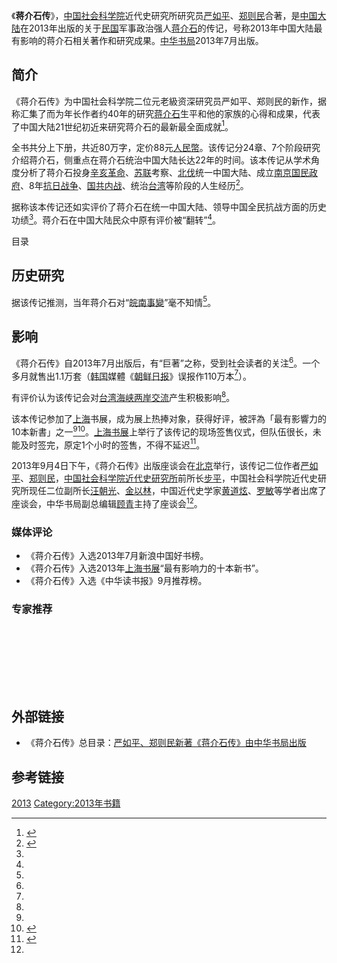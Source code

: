 《'''蒋介石传'''》，[[中国社会科学院|中国社会科学院]]近代史研究所研究员[[严如平|严如平]]、[[郑则民|郑则民]]合著，是[[中国大陆|中国大陆]]在2013年出版的关于[[中華民國|民国]]军事政治强人[[蒋介石|蒋介石]]的传记，号称2013年中国大陆最有影响的蒋介石相关著作和研究成果。[[中华书局|中华书局]]2013年7月出版。

==简介==
《蒋介石传》为中国社会科学院二位元老級资深研究员严如平、郑则民的新作，据称汇集了而为年长作者约40年的研究[[蒋介石|蒋介石]]生平和他的家族的心得和成果，代表了中国大陆21世纪初近来研究蒋介石的最新最全面成就<ref name="中时电子报蒋介石传">{{cite web|url=http://www.chinatimes.com/newspapers/%E8%94%A3%E4%BB%8B%E7%9F%B3%E5%82%B3%E5%88%97%E9%99%B8%E6%9C%80%E6%9C%89%E5%BD%B1%E9%9F%BF%E5%8A%9B%E6%96%B0%E6%9B%B8-20130918000950-260309|title=蔣介石傳列陸最有影響力新書|publisher=[[中时电子报|中时电子报]]|author=[[旺報|旺報]] 記者王超群／綜合報導|date=2013年9月18日|accessdate=2013年9月28日|language=zh-hant|deadurl=yes|archiveurl=https://web.archive.org/web/20130926042923/http://www.chinatimes.com/newspapers/%E8%94%A3%E4%BB%8B%E7%9F%B3%E5%82%B3%E5%88%97%E9%99%B8%E6%9C%80%E6%9C%89%E5%BD%B1%E9%9F%BF%E5%8A%9B%E6%96%B0%E6%9B%B8-20130918000950-260309|archivedate=2013年9月26日}}</ref>。

全书共分上下册，共近80万字，定价88元[[人民幣|人民幣]]。该传记分24章、7个阶段研究介绍蒋介石，侧重点在蒋介石统治中国大陆长达22年的时间。该本传记从学术角度分析了蒋介石投身[[辛亥革命|辛亥革命]]、[[苏联|苏联]]考察、[[国民革命军北伐|北伐]]统一中国大陆、成立[[南京国民政府|南京国民政府]]、8年[[抗日战争|抗日战争]]、[[国共内战|国共内战]]、统治[[台湾|台湾]]等阶段的人生经历<ref name="朝鲜日报蒋介石传">{{cite web |url=http://chinese.chosun.com/site/data/html_dir/2013/09/16/20130916000025.html |title=《蒋介石传》出版两个月销量逾110万册 |publisher=[[朝鲜日报|朝鲜日报]] |author=[[朝鲜日报|朝鲜日报]]驻[[北京|北京]]特派记者 安勇炫 |date=2013年9月5日 |accessdate=2013年9月28日 |language=zh-hans |archive-date=2013年9月20日 |archive-url=https://web.archive.org/web/20130920032332/http://chinese.chosun.com/site/data/html_dir/2013/09/16/20130916000025.html |dead-url=no }}</ref>。

据称该本传记还如实评价了蒋介石在统一中国大陆、领导中国全民抗战方面的历史功绩<ref name="朝鲜日报蒋介石传"/>。蒋介石在中国大陆民众中原有评价被“翻转”<ref name="中时电子报蒋介石传"/>。

目录
{{squote|
*第一章 早年家世与学业
**一、出生在浙东山村
**二、早年家世及家境
**三、塾馆门生，寒窗十年
**四、少年娶妻，相伴求学
*第二章 学军与参加辛亥革命
**一、首次赴日彷徨探索
**二、东渡学军
**三、结交陈其美 加入同盟会
**四、投入光复沪杭之役
**五、刺杀陶成章
**六、逃匿日本办《军声》
*第三章 在反袁护法期间
**一、投身“二次革命”
**二、策划肇和舰起义 第一章 早年家世与学业
*第四章 出访苏俄办学黄埔
**一、参佐大元帅府军务
**二、奉派出访苏俄
**三、出任黄埔军校校长
**四、形成黄埔系
*第五章 掌握广东军政实权
**一、东征讨伐陈炯明
**二、处理廖案担负重责
**三、制造中山舰事件
**四、出任国民党主席
*第六章 统率大军出师北伐
**一、制定北伐方案
**二、挥师北伐
**三、进据南昌
**四、迁都之争
**五、权力受到限制
*第七章 建立国民党政权
**一、急剧转变政策
**二、发动清党反共政变
**三、在南京另立中央
**四、在反共中宁汉合流
*第八章 主政南京国民政府
**一、以退为进的下野
**二、与宋美龄结缡
**三、掌握党政军大权
**四、完成二次北伐
**五、东北易帜
**六、开始实施训政
**七、新的外交政策
*第九章 与各派系的角逐
**一、编遣会议和征讨桂系
**二、击垮冯阎军事实力派
**三、“扩大会议”的召开与消亡
**四、“约法”之争与“非常会议”
**五、第二次下野
*第十章 “安内”与“剿共”
**一、对中央苏区连续三次的“围剿”
**二、对鄂豫皖等苏区的“围剿”
**三、对中央苏区第四次“围剿”
**四、百万军队的第五次“围剿”
**五、福建事变的处置
**六、两广事变的处置
*第十一章 训政时期的内政
**一、国家资本经济的发展
**二、两支特务组织
**三、实施保甲制度
**四、进行文化“围剿”
**五、推行新生活运动
*第十二章 对日政策的失误
**一、对日本侵略的“隐忍自重”
**二、“九一八”事变的处置
**三、淞沪抗战的寄望交涉
**四、与汪精卫联手对日妥协
**五、对抗日军民的压服
**六、“中日亲善”的幻梦
**七、“华北事变”面前步步退让
*第十三章 向联共抗日转变
**一、生死存亡面前的抉择
**二、开始抵制日本的欺凌
**三、着手抗战的各项准备
**四、探求调整国共关系
**五、“军事解决红军”方案的落空
**六、接受张杨兵谏停止内战
**七、与中共谈判两党合作
*第十四章 全面抗战的战略政略
**一、应对日本大举侵华之严峻形势
**二、抵制谋和主张，宣示抗战决心
**三、顺应民心实行国共合作
**四、争取国际调停，坚持民族立场
**五、陶德曼调停的周折
**六、接受抗日民族统一战线
*第十五章 全力指挥抗御侵华日军
**一、确定“持久消耗”的作战方针
**二、指挥正面战场第一仗
**三、南京保卫战的惨烈结局
**四、遥控华北抗日战场
**五、支持李宗仁指挥台儿庄战役
**六、坐镇武汉指挥保卫战
*第十六章 抗战相持阶段的战略政略
**一、部署继续抗战，坚持与敌相持
**二、抵制汪精卫的投降活动
**三、强化国民党统治，力图限共溶共
**四、国共军事摩擦酿成皖南事变
**五、期望美英援助的国际活动
**六、组织正面战场抗御日军
**七、《中国之命运》与新的反共声浪
**八、抗御日军的相持战略
**九、正面战场的艰难撑持
*第十七章 成为反法西斯阵线的大国领袖
**一、与美英结盟 担任中国战区统帅
**二、争取国际平等地位的努力
**三、出席开罗会议取得巨大成就
**四、派遣远征军援缅作战
**五、对史迪威的先礼后兵
**六、拒绝赫尔利调停国共关系
**七、蒙受雅尔塔协定的屈辱
**八、反对联合政府 坚持一党专政
**九、迎来日本投降
*第十八章 走向全面内战的深渊
**一、在美国帮助下抢占胜利果实
**二、与毛泽东的重庆谈判
**三、马歇尔使华与政协会议
**四、挑起全面内战
**五、假言“宪政”的国民大会
**六、对美国的依赖与屈让
**七、重点进攻的损兵折将
**八、专制统治遭到广泛抵制
**九、整饬此起彼伏的学潮
**十、处置台湾“二二八”事件
*第十九章 心余力绌难以支撑危局
**一、“存亡绝续”的“戡乱”总动员
**二、指挥防御战连连败北
**三、期求美国更多支援
**四、强化镇压激起全民反抗
**五、楚歌声中当总统
**六、“紧急处分”加速经济崩溃
*第二十章 在大陆统治的崩溃
**一、战略决战的前夜
**二、战略决战的第一仗———辽沈战役
**三、生死攸关的“徐蚌会战”
**四、无法控制的平津战役
**五、陷入内外交困之境
**六、被迫下野回乡
**七、继续操纵国民党破坏和谈
**八、京沪杭防线的崩溃
**九、指挥大陆的最后战事
*第二十一章 退据台湾 重建极权统治
**一、险遭美国遗弃
**二、“复职”继任“总统”
**三、重建极权统治
**四、朝鲜战争给了苟延生机
**五、改造国民党 重建统治班底
**六、大力改组军队加强政治工作
**七、强化社会控制，重建特务机构
**八、清除异己 吴国桢、孙立人
*第二十二章 坚持一个中国 图谋“反共复国”
**一、“反攻大陆”念念有词
**二、同美国签约“共同防御”台湾
**三、竭力稳定财政经济
**四、分三步实施土地改革
**五、坚决反对“两个中国”和“国际托管”
**六、严厉打击“台独”活动
**七、震撼世界的“金门炮战”
*第二十三章 强化专权统治
**一、连任“总统”难遏民主自由呼声
**二、“诤臣”胡适难逃厄运
**三、逮捕李敖等人 查办《文星》杂志
**四、想方设法促进经济发展
**五、掀起“中华文化复兴运动”
**六、无力阻挡国际格局的剧变
*第二十四章 传位交权给蒋经国
**一、送子赴苏深造之意外
**二、寻找回国，刻意培植
**三、排除阻力，交掌台湾实权
**四、大举革新，赢得政局稳固
**五、传承有人，病逝台岛
*附录一 蒋介石生平大事纪年
*附录二 蒋介石世系简表
*附录三 征引和主要参考书目
*附录四 人名索引
*后 记  
}}
<br />

==历史研究==
据该传记推测，当年蒋介石对“[[皖南事變|皖南事變]]”毫不知情<ref name="中时电子报蒋介石传"/>。

==影响==

《蒋介石传》自2013年7月出版后，有“巨著”之称，受到社会读者的关注<ref name="中时电子报蒋介石传"/>。一个多月就售出1.1万套（[[韩国|韩国]]媒體《[[朝鲜日报|朝鲜日报]]》误报作110万本<ref name="朝鲜日报蒋介石传"/>）。

有评价认为该传记会对[[台湾海峡|台湾海峡]][[海峡两岸关系|两岸交流]]产生积极影响<ref name="朝鲜日报蒋介石传"/>。

该本传记参加了[[上海|上海]]书展，成为展上热捧对象，获得好评，被評為「最有影響力的10本新書」之一<ref name="中时电子报蒋介石传"/><ref name="蒋介石传上海书展">{{cite web |url=http://www.chinadaily.com.cn/hqgj/jryw/2013-08-26/content_9955811.html |title=中华书局《蒋介石传》上海书展获好评 |publisher=[[中国日报|中国日报]]网 |author=来源：[[深圳商报|深圳商报]] |date=2013-08-26 |accessdate=2013年9月28日 |language=zh-hans |archive-date=2015-09-24 |archive-url=https://web.archive.org/web/20150924123058/http://www.chinadaily.com.cn/hqgj/jryw/2013-08-26/content_9955811.html |dead-url=no }}</ref>。[[上海书展|上海书展]]上举行了该传记的现场签售仪式，但队伍很长，未能及时签完，原定1个小时的签售，不得不延迟<ref name="蒋介石传座谈会">{{cite web |url=http://book.sina.com.cn/news/c/2013-09-05/1656532055.shtml |title=《蒋介石传》出版座谈会在京举行 |publisher=[[新浪网|新浪网]] |author=新浪读书 |date=2013年9月5日 |accessdate=2013年9月28日 |language=zh-hans |archive-date=2020年4月12日 |archive-url=https://web.archive.org/web/20200412200639/http://book.sina.com.cn/news/c/2013-09-05/1656532055.shtml |dead-url=no }}</ref>。

2013年9月4日下午，《蒋介石传》出版座谈会在[[北京|北京]]举行，该传记二位作者[[严如平|严如平]]、[[郑则民|郑则民]]，[[中国社会科学院近代史研究所|中国社会科学院近代史研究所]]前所长[[步平|步平]]，中国社会科学院近代史研究所现任二位副所长[[汪朝光|汪朝光]]、[[金以林|金以林]]，中国近代史学家[[黄道炫|黄道炫]]、[[罗敏|罗敏]]等学者出席了座谈会，中华书局副总编辑[[顾青|顾青]]主持了座谈会<ref name="蒋介石传座谈会"/>。
===媒体评论===
*《蒋介石传》入选2013年7月新浪中国好书榜。
*《蒋介石传》入选2013年[[上海书展|上海书展]]“最有影响力的十本新书”。
*《蒋介石传》入选《中华读书报》9月推荐榜。

===专家推荐===
{{squote|
蒋介石传记的力作，民国史风云的再现！从蒋介石看20世纪中国，历史在这里重现！——汪朝光
}}
<br />

{{squote|
严如平、郑则民两位老先生是我素来敬仰的前辈学者，他们几十年前出版的《蒋介石传稿》史料丰富，评述客观，影响至巨。现在他们根据新出史料扩大重写，规模宏大，叙事详尽公正，一定会对蒋介石、民国史研究有极大推动，值得庆贺，更值得期待。——马勇
}}
<br />

{{squote|
严如平、郑则民表示，近20年来，随着许多档案资料的刊布，尤其是蒋介石日记的开放，以及海峡两岸学术研究和交流的广泛开展，我们对蒋介石的认识不断加深，努力站在新的历史高度重新认识蒋介石，改变过去偏重以党史的标准或领袖着述为依据来评定是非。这个历史高度，就是从国家独立、民族统一、社会发展、人民安康与否的角度，来认识和评价蒋介石的功过是非。 ——《大公报》
}}
<br />


{{squote|
王奇生：如何理解蒋介石
蒋介石研究这些年来确实有很大的进步，具体到这本书，我觉得很有意思。比如刺杀陶成章，我看蒋介石日记时，蒋40年代回忆说，我刺杀陶是为了孙中山，我知道孙不喜欢陶，所以替他杀了。我知道孙先生心里高兴，但还是要在全国通缉我，我知道他是做给人家看的。他说，这个事我后来从来没在孙面前提过，从没表过功，但从此后，我在孙中山心目中应该是一个非常好的形象。 这本书里第22章、23章，讲在台湾的专权统治，我觉得非常好。我们过去骂蒋介石，现在完全颠过来，实际上到台湾后，特务政治越来越严，社会控制越来越强，因为在大陆时控制不了，一到台湾，蒋有这个能力了。包括搞土改，在大陆时他搞不了，到台湾他就有能力去搞了。看王鼎钧的回忆录，会非常吃惊，王鼎钧在上世纪80年代去美国前，生怕走不成，怕被台湾特务卡住。那时大陆到美国去都没问题了，他作为作家，还担心去不成。我们过去对国民党确实有很多偏颇的看法，但现在也不能完全颠倒过来看。 我们总喜欢给人一个简单的评语，比如北伐有功，抗战有功，反共有过。反共对蒋来讲是很正常的事情，他要是不反共，他就不是蒋介石了，我们要站在一个中立的立场上去分析。 ——北京晨报网
}}
<br />

{{squote|
前天，严如平、郑则民著《蒋介石传》出版座谈会在中华书局举行。会上，中国社科院近代史所副所长汪朝光表示，历史研究要“求真”，更要“求解”，即“历史事实一定是要真实的，同时，历史研究者的立场一定要凸显出来。没有立场，你还研究什么，你就不用研究了。”   就这一看法，北京大学教授王奇生表示同意。“过去我们讲历史研究，历史研究者的一个目标就是求真，再就是你讲的这个，历史实现的再现、还原。但是，历史在求真的基础上还要求解。这个求解就有可能有研究者的立场，或者有相关分析。我们的历史研究，过去老是把求真作为唯一目标，我觉得还是不够。”     严如平、郑则民著《蒋介石传》，缘起上世纪70年代。这次重新撰著的《蒋介石传》，有七十余万字的篇幅，充分运用海内外刊布的档案资料和蒋介石日记，用简洁明快的文字，记述蒋介石八十八年复杂的一生。重点是记述他统治中国的二十二年，占十五章。“我们努力站在新的历史高度重新认识蒋介石，改变过去偏重以党史的标准或领袖著述为依据来评定是非。这个历史高度，就是从国家独立、民族统一、社会发展和人民安康与否的角度，来认识、评价蒋介石八十八年的功过是非。”历史细节涉及对蒋介石关于北伐战争、新军阀混战、新生活运动、抗战、开罗会议、史迪威事件、解放战争、在台湾的统治等多方面的新评价。同时，新增了蒋介石参加证券交易活动、1923年蒋介石访问苏联等罕见史料。
——北京青年报
}}
<br />

==外部链接==
* 《蒋介石传》总目录：[http://jds.cass.cn/Item/23532.aspx 严如平、郑则民新著《蒋介石传》由中华书局出版] {{Wayback|url=http://jds.cass.cn/Item/23532.aspx |date=20130908072616 }}

==参考链接==
{{reflist}}

{{蒋中正}}
[[Category:蒋中正传记|2013]]
[[Category:2013年书籍|Category:2013年书籍]]